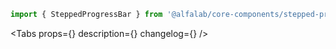 

<Meta
    title='Компоненты/SteppedProgressBar'
    component={SteppedProgressBar}
/>

<!-- Canvas -->

<Story name='SteppedProgressBar'>
    <SteppedProgressBar
        step={number('step', 1)}
        maxStep={number('maxStep', 3)}
        description={text('description', "Выбор карты")}
        view={select('view', ['positive', 'negative', 'attention', 'link', 'tertiary', 'secondary', 'primary', 'accent'])}
    />
</Story>

<!-- Docs -->

<ComponentHeader
    name='SteppedProgressBar'
    version={version}
    package='@alfalab/core-components/stepped-progress-bar'
    design='https://www.figma.com/file/cdNnkh2QdxuvYLrBm4cubM/Web-%3A%3A-Core-Default-Components?node-id=516%3A25140'
/>

```jsx
import { SteppedProgressBar } from '@alfalab/core-components/stepped-progress-bar';
```

<Tabs
    props={<Props of={SteppedProgressBarTS} />}
    description={<Description />}
    changelog={<Changelog />}
/>

